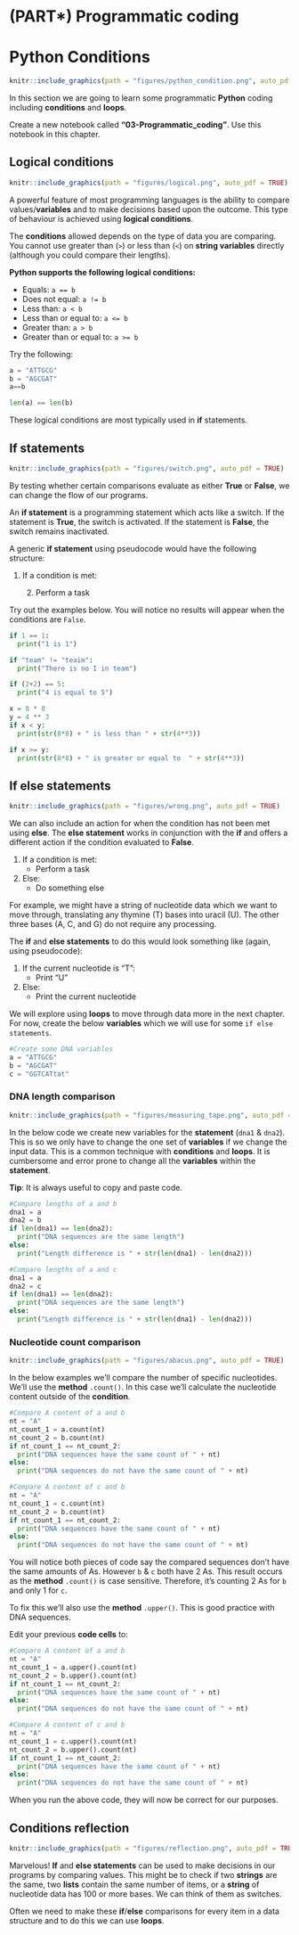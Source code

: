 # (PART\*) Programmatic coding {-}

# Python Conditions {#python_conditions}
```r
knitr::include_graphics(path = "figures/python_condition.png", auto_pdf = TRUE)
```

In this section we are going to learn some programmatic __Python__ coding including __conditions__ and __loops__.

Create a new notebook called __"03-Programmatic_coding"__. Use this notebook in this chapter.

## Logical conditions
```r
knitr::include_graphics(path = "figures/logical.png", auto_pdf = TRUE)
```

A powerful feature of most programming languages is the ability to compare values/**variables** and to make decisions based upon the outcome.
This type of behaviour is achieved using __logical conditions__.

The __conditions__ allowed depends on the type of data you are comparing.
You cannot use greater than (`>`) or less than (`<`) on **string variables** directly (although you could compare their lengths).

**Python supports the following logical conditions:**

- Equals: `a == b`
- Does not equal: `a != b`
- Less than: `a < b`
- Less than or equal to: `a <= b`
- Greater than: `a > b`
- Greater than or equal to: `a >= b`

Try the following:

```python
a = "ATTGCG"
b = "AGCGAT"
a==b
```
```python
len(a) == len(b)
```

These logical conditions are most typically used in **if** statements.

## If statements
```r
knitr::include_graphics(path = "figures/switch.png", auto_pdf = TRUE)
```

By testing whether certain comparisons evaluate as either **True** or **False**, we can change the flow of our programs.

An **if statement** is a programming statement which acts like a switch.
If the statement is **True**, the switch is activated.
If the statement is **False**, the switch remains inactivated.

A generic **if statement** using pseudocode would have the following structure: <br>

1.  If a condition is met:

    2.  Perform a task
    
Try out the examples below. 
You will notice no results will appear when the conditions are `False`.

```python
if 1 == 1:
  print("1 is 1")
```
```python
if "team" != "teaim":
  print("There is no I in team")
```
```python
if (2+2) == 5:
  print("4 is equal to 5")
```
```python
x = 8 * 8
y = 4 ** 3
if x < y:
  print(str(8*8) + " is less than " + str(4**3))
```
```python
if x >= y:
  print(str(8*8) + " is greater or equal to  " + str(4**3))
```

## If else statements
```r
knitr::include_graphics(path = "figures/wrong.png", auto_pdf = TRUE)
```

We can also include an action for when the condition has not been met using **else**.
The **else statement** works in conjunction with the **if** and offers a different action if the condition evaluated to **False**.

1.  If a condition is met:
    -   Perform a task
2.  Else:
    -   Do something else

For example, we might have a string of nucleotide data which we want to move through, translating any thymine (T) bases into uracil (U).
The other three bases (A, C, and G) do not require any processing.

The **if** and **else statements** to do this would look something like (again, using pseudocode):

1.  If the current nucleotide is "T":
    -   Print "U"
2.  Else:
    -   Print the current nucleotide

We will explore using __loops__ to move through data more in the next chapter. For now, create the below __variables__ which we will use for some `if else statements`.

```python
#Create some DNA variables
a = "ATTGCG"
b = "AGCGAT"
c = "GGTCATtat"
```

### DNA length comparison
```r
knitr::include_graphics(path = "figures/measuring_tape.png", auto_pdf = TRUE)
```

In the below code we create new variables for the __statement__ (`dna1` & `dna2`).
This is so we only have to change the one set of __variables__ if we change the input data.
This is a common technique with __conditions__ and __loops__.
It is cumbersome and error prone to change all the __variables__ within the __statement__.

__Tip__: It is always useful to copy and paste code.

```python
#Compare lengths of a and b
dna1 = a
dna2 = b
if len(dna1) == len(dna2):
  print("DNA sequences are the same length")
else:
  print("Length difference is " + str(len(dna1) - len(dna2)))
```
```python
#Compare lengths of a and c
dna1 = a
dna2 = c
if len(dna1) == len(dna2):
  print("DNA sequences are the same length")
else:
  print("Length difference is " + str(len(dna1) - len(dna2)))
```

### Nucleotide count comparison
```r
knitr::include_graphics(path = "figures/abacus.png", auto_pdf = TRUE)
```

In the below examples we'll compare the number of specific nucleotides.
We'll use the __method__ `.count()`.
In this case we'll calculate the nucleotide content outside of the __condition__.

```python
#Compare A content of a and b
nt = "A"
nt_count_1 = a.count(nt)
nt_count_2 = b.count(nt)
if nt_count_1 == nt_count_2:
  print("DNA sequences have the same count of " + nt)
else:
  print("DNA sequences do not have the same count of " + nt)
```
```python
#Compare A content of c and b
nt = "A"
nt_count_1 = c.count(nt)
nt_count_2 = b.count(nt)
if nt_count_1 == nt_count_2:
  print("DNA sequences have the same count of " + nt)
else:
  print("DNA sequences do not have the same count of " + nt)
```

You will notice both pieces of code say the compared sequences don't have the same amounts of As.
However `b` & `c` both have 2 As.
This result occurs as the __method__ `.count()` is case sensitive.
Therefore, it's counting 2 As for `b` and only 1 for `c`.

To fix this we'll also use the __method__ `.upper()`.
This is good practice with DNA sequences.

Edit your previous __code cells__ to:

```python
#Compare A content of a and b
nt = "A"
nt_count_1 = a.upper().count(nt)
nt_count_2 = b.upper().count(nt)
if nt_count_1 == nt_count_2:
  print("DNA sequences have the same count of " + nt)
else:
  print("DNA sequences do not have the same count of " + nt)
```
```python
#Compare A content of c and b
nt = "A"
nt_count_1 = c.upper().count(nt)
nt_count_2 = b.upper().count(nt)
if nt_count_1 == nt_count_2:
  print("DNA sequences have the same count of " + nt)
else:
  print("DNA sequences do not have the same count of " + nt)
```

When you run the above code, they will now be correct for our purposes.

## Conditions reflection
```r
knitr::include_graphics(path = "figures/reflection.png", auto_pdf = TRUE)
```

Marvelous! **If** and **else statements** can be used to make decisions in our programs by comparing values.
This might be to check if two __strings__ are the same, two __lists__ contain the same number of items, or a __string__ of nucleotide data has 100 or more bases.
We can think of them as switches.

Often we need to make these **if**/**else** comparisons for every item in a data structure and to do this we can use __loops__.
